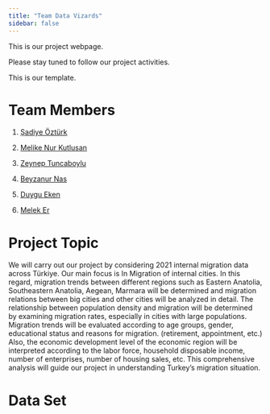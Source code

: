 ```yaml
---
title: "Team Data Vizards"
sidebar: false 
---
```


This is our project webpage.

Please stay tuned to follow our project activities.

This is our template.

# Team Members

1.  [Şadiye Öztürk](https://emu-hacettepe-analytics.github.io/emu430-fall2023-sadiye-1/)

2.  [Melike Nur Kutlusan](https://emu-hacettepe-analytics.github.io/emu430-fall2023-melikekutlusan/)

3.  [Zeynep Tuncaboylu](https://emu-hacettepe-analytics.github.io/emu430-fall2023-zeyneptnc/)

4.  [Beyzanur Nas](https://emu-hacettepe-analytics.github.io/emu430-fall2023-beyzanurnas/)

5.  [Duygu Eken](https://github.com/emu-hacettepe-analytics/emu430-fall2023-dygekn)

6.  [Melek Er](https://github.com/emu-hacettepe-analytics/emu430-fall2023-Meleker.git)

# Project Topic
 We will carry out our project by considering 2021 internal migration data across Türkiye. Our main focus is In Migration of internal cities. In this regard, migration trends between different regions such as Eastern Anatolia, Southeastern Anatolia, Aegean, Marmara will be determined and migration relations between big cities and other cities will be analyzed in detail. The relationship between population density and migration will be determined by examining migration rates, especially in cities with large populations. Migration trends will be evaluated according to age groups, gender, educational status and reasons for migration. (retirement, appointment, etc.) Also, the economic development level of the economic region will be interpreted according to the labor force, household disposable income, number of enterprises, number of housing sales, etc. This comprehensive analysis will guide our project in understanding Turkey's migration situation.
 
# Data Set
